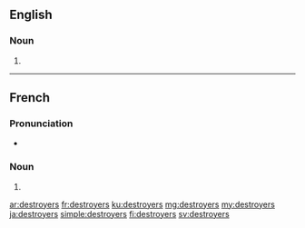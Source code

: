 ==English==

===Noun===
{{head|en|plural}}

# {{plural of|destroyer|lang=en}}

----

==French==

===Pronunciation===
* {{IPA|/dɛs.tʁɔ.je/|lang=fr}}

===Noun===
{{head|fr|plural|g=m-p}}

# {{plural of|destroyer|lang=fr}}

[[ar:destroyers]]
[[fr:destroyers]]
[[ku:destroyers]]
[[mg:destroyers]]
[[my:destroyers]]
[[ja:destroyers]]
[[simple:destroyers]]
[[fi:destroyers]]
[[sv:destroyers]]